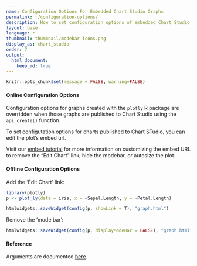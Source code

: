```yaml
---
name: Configuration Options For Embedded Chart Studio Graphs 
permalink: r/configuration-options/
description: How to set configuration options of embedded Chart Studio graphs in R. Examples of both online and offline configurations.
layout: base
language: r
thumbnail: thumbnail/modebar-icons.png
display_as: chart_studio
order: 7
output:
  html_document:
    keep_md: true
---
```


```r
knitr::opts_chunk$set(message = FALSE, warning=FALSE)
```
#### Online Configuration Options 

Configuration options for graphs created with the `plotly` R package are overridden when those graphs are published to Chart Studio using the `api_create()` function. 

To set configutation options for charts published to Chart STudio, you can edit the plot's embed url. 

Visit our [embed tutorial](http://help.plot.ly/embed-graphs-in-websites/#step-8-customize-the-iframe) for more information on customizing the embed URL to remove the "Edit Chart" link, hide the modebar, or autosize the plot.

#### Offline Configuration Options 

Add the 'Edit Chart' link:
```r
library(plotly)
p <- plot_ly(data = iris, x = ~Sepal.Length, y = ~Petal.Length)

htmlwidgets::saveWidget(config(p, showLink = T), "graph.html")
```

Remove the 'mode bar':
```r
htmlwidgets::saveWidget(config(p, displayModeBar = FALSE), "graph.html")
```

#### Reference
Arguments are documented [here](https://github.com/plotly/plotly.js/blob/master/src/plot_api/plot_config.js).